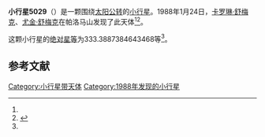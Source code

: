 {{Infobox planet
| bgcolour = #FFFFC0
| name = 5029 Ireland
| symbol = 
| image = 
| caption = 
| discovery = yes
| discovery_ref = 
| discoverer = [[卡罗琳·舒梅克|卡罗琳·舒梅克]]、[[尤金·舒梅克|尤金·舒梅克]]
| discovery_site = [[帕洛马山|帕洛马山]] 
| discovered = 1988年1月24日
| designations = yes
| mp_name = 
| named_after = 
| alt_names = 1988 BL2/ 1971 SJ3 / 1986 TB6
| mp_category = [[主带小行星|主带小行星]]
| orbit_ref = <ref name="a">[http://ssd.jpl.nasa.gov/sbdb.cgi?sstr=5029 5029 Ireland] {{Wayback|url=http://ssd.jpl.nasa.gov/sbdb.cgi?sstr=5029 |date=20201124011557 }}，小行星數據庫瀏覽器（JPL Small-Body Database Browser）－[[美国国家航空航天局|美国国家航空航天局]]喷气推进实验室</ref>
| epoch = 2456400.5 (2013年4月18日更新)
| aphelion = {{convert|3.208867620657955|AU|km|3|abbr=on|lk=out}}
| perihelion = {{convert|2.659986758469094|AU|km|3|abbr=on}}
| semimajor = {{convert|2.934427189563525|AU|km|3|abbr=on}}
| eccentricity = 0.093524362
| period = 1836.045477 [[日|日]]<br />5.03[[儒略年|儒略年]]
| avg_speed = 
| inclination = 19.36054914197662
| asc_node = 28.74825656779046
| mean_anomaly = 
| arg_peri = 333.3887384643468
| satellites = 
| physical_characteristics = yes
| dimensions = 
| mass = 
| density = 
| surface_grav = 
| escape_velocity = 
| sidereal_day = 
| axial_tilt = 
| pole_ecliptic_lat = 
| pole_ecliptic_lon = 
| albedo = 
| temperatures= 
| temp_name1 = 
| mean_temp_1 = 
| max_temp_1 = 
| temp_name2 = 
| max_temp_2 = 
| spectral_type = 
| abs_magnitude = 333.3887384643468
}}

'''小行星5029'''（{{lang-en|5029 Ireland}}）是一颗围绕[[太阳|太阳]][[公转|公转]]的[[小行星|小行星]]。1988年1月24日，[[卡罗琳·舒梅克|卡罗琳·舒梅克]]、[[尤金·舒梅克|尤金·舒梅克]]在帕洛马山发现了此天体<ref name="a" /><ref>{{cite news|title=小行星列表|url=http://cfa-www.harvard.edu/iau/lists/NumberedMPs.txt|accessdate=2013-07-08|newspaper=哈佛大学|archive-date=2008-05-17|archive-url=https://web.archive.org/web/20080517010638/http://cfa-www.harvard.edu/iau/lists/NumberedMPs.txt|dead-url=no}}</ref>。

这颗小行星的[[绝对星等|绝对星等]]为333.3887384643468等<ref name="a" />。

==参考文献==
{{reflist}}
{{Minor Planet Number|[[小行星5028|小行星5028]]|[[小行星5030|小行星5030]]}}

{{小天体}}

[[Category:小行星带天体|Category:小行星带天体]]
[[Category:1988年发现的小行星|Category:1988年发现的小行星]]

{{asteroid-stub}}